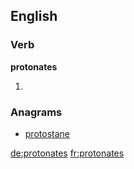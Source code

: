 ==English==

===Verb===
'''protonates'''

# {{third-person singular of|[[protonate]]}}

===Anagrams===
* [[protostane#English|protostane]]

[[de:protonates]]
[[fr:protonates]]